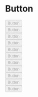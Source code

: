 
<Meta title="Button" component={ButtonWithoutHoC} />

# Button

<Preview>
  <Story name="primary">
    <div style={{ display: 'flex' }}>
      <Button
        style="primary"
        disabled={boolean('Disabled', false)}
        processing={boolean('Processing', false)}
        onClick={action('button clicked')}
      >
        Button
      </Button>
    </div>
  </Story>
</Preview>

<Preview>
  <Story name="primary with icon">
    <div style={{ display: 'flex' }}>
      <Button
        style="primary"
        icon="info"
        disabled={boolean('Disabled', false)}
        processing={boolean('Processing', false)}
        onClick={action('button clicked')}
      >
        Button
      </Button>
    </div>
  </Story>
</Preview>

<Preview>
  <Story name="primary-outlined">
    <div style={{ display: 'flex' }}>
      <Button
        style="primary-outlined"
        disabled={boolean('Disabled', false)}
        processing={boolean('Processing', false)}
        onClick={action('button clicked')}
      >
        Button
      </Button>
    </div>
  </Story>
</Preview>

<Preview>
  <Story name="primary-inverse">
    <div style={{ display: 'flex' }}>
      <Button
        style="primary-inverse"
        disabled={boolean('Disabled', false)}
        processing={boolean('Processing', false)}
        onClick={action('button clicked')}
      >
        Button
      </Button>
    </div>
  </Story>
</Preview>

<Preview>
  <Story name="secondary">
    <div style={{ display: 'flex' }}>
      <Button
        style="secondary"
        disabled={boolean('Disabled', false)}
        processing={boolean('Processing', false)}
        onClick={action('button clicked')}
      >
        Button
      </Button>
    </div>
  </Story>
</Preview>

<Preview>
  <Story name="secondary-outlined">
    <div style={{ display: 'flex' }}>
      <Button
        style="secondary-outlined"
        disabled={boolean('Disabled', false)}
        processing={boolean('Processing', false)}
        onClick={action('button clicked')}
      >
        Button
      </Button>
    </div>
  </Story>
</Preview>

<Preview>
  <Story name="success">
    <div style={{ display: 'flex' }}>
      <Button
        style="success"
        disabled={boolean('Disabled', false)}
        processing={boolean('Processing', false)}
        onClick={action('button clicked')}
      >
        Button
      </Button>
    </div>
  </Story>
</Preview>

<Preview>
  <Story name="text style">
    <div style={{ display: 'flex' }}>
      <Button
        style="text"
        disabled={boolean('Disabled', false)}
        processing={boolean('Processing', false)}
        onClick={action('button clicked')}
      >
        Button
      </Button>
    </div>
  </Story>
</Preview>

<Preview>
  <Story name="cl-blue">
    <div style={{ display: 'flex' }}>
      <Button
        style="cl-blue"
        disabled={boolean('Disabled', false)}
        processing={boolean('Processing', false)}
        onClick={action('button clicked')}
      >
        Button
      </Button>
    </div>
  </Story>
</Preview>

<Preview>
  <Story name="admin-dark">
    <div style={{ display: 'flex' }}>
      <Button
        style="admin-dark"
        disabled={boolean('Disabled', false)}
        processing={boolean('Processing', false)}
        onClick={action('button clicked')}
      >
        Button
      </Button>
    </div>
  </Story>
</Preview>

<Preview>
  <Story name="delete">
    <div style={{ display: 'flex' }}>
      <Button
        style="delete"
        disabled={boolean('Disabled', false)}
        processing={boolean('Processing', false)}
        onClick={action('button clicked')}
      >
        Button
      </Button>
    </div>
  </Story>
</Preview>

<Props of={ButtonWithoutHoC} />
